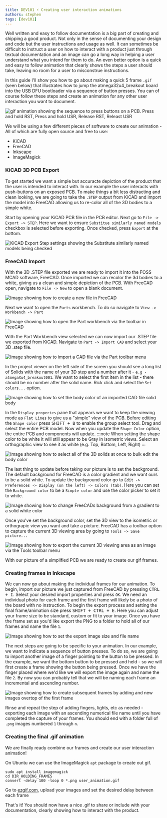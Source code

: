 ```yaml
---
title: DEV101 ⚡ Creating user interaction animations
authors: stephen
tags: [dev101]
---
```

Well written and easy to follow documentation is a big part of creating and shipping a good product. Not only in the sense of documenting your design and code but the user instructions and
usage as well. It can sometimes be difficult to instruct a user on how to interact with a product just through textual documentation and an image can go a long way in helping a user understand
what you intend for them to do. An even better option is a quick and easy to follow animation that clearly shows the steps a user should take, leaving no room for a user to misconstrue instructions.

In this guide I'll show you how to go about making a quick 5 frame ```.gif``` (seen below) that illustrates how to jump the atmega32u4_breakout board into the USB DFU bootloader via a
sequence of button presses. You can of course follow these steps and create an animation for any other user interaction you want to document.

![gif animation showing the sequence to press buttons on a PCB. Press and hold RST, Press and hold USR, Release RST, Releast USR](./hwb_seq.gif)

We will be using a few different pieces of software to create our animation - All of which are fully open source and free to use:
- KiCAD
- FreeCAD
- Inkscape
- ImageMagick

### KiCAD 3D PCB Export
To get started we want a simple but accuracte depiction of the product that the user is intended to interact with. In our example the user interacts with push-buttons on an exposed PCB. To make
things a bit less distracting and clean looking, we are going to take the ```.STEP``` output from KiCAD and import the model into FreeCAD allowing us to re-color all of the 3D bodies to a
simple white.

Start by opening your KiCAD PCB file in the PCB editor. Next go to ```File -> Export -> STEP```. Here we want to ensure ```Substitue similarly named models``` checkbox is selected before exporting.
Once checked, press ```Export``` at the bottom.

![KiCAD Export Step settings showing the Substitute similarly named models being checked](./3d_export_settings.png)

### FreeCAD Import
With the 3D .STEP file exported we are ready to import it into the FOSS MCAD software, FreeCAD. Once imported we can recolor the 3d bodies to a white, giving us a clean and simple depiction of
the PCB. With FreeCAD open, navigate to ```File -> New``` to open a blank document.

![Image showing how to create a new file in FreeCAD](./freecad_new_file.png)

Next we want to open the ```Parts``` workbench. To do so navigate to ```View -> Workbench -> Part```

![Image showing how to open the Part workbench via the toolbar in FreeCAD](./freecad_view_workbench_part.png)

With the Part Workbench view selected we can now import our .STEP file we exported from KiCAD. Navigate to ```Part -> Import CAD``` and select your 3D .step file.

![Image showing how to import a CAD file via the Part toolbar menu](./freecad_part_importcad.png)

In the project viewer on the left side of the screen you should see a long list of Solids with the name of your 3D step and a number after it - ```e.g - atmegaXu4_breakout001```. We want
to select the first item in the list - there should be no number after the solid name. Rick click and select the ```Set colors...``` option.

![Image showing how to set the body color of an imported CAD file solid body](./freecad_setcolors.png)

In the ```Display properies``` pane that appears we want to keep the viewing mode as ```Flat Lines``` to give us a "simple" view of the PCB. Before editing the ```Shape color``` press <kbd>SHIFT + B</kbd> to enable the group select tool. Drag and
select the entire PCB model. Now when you update the ```Shape Color``` option, the entire PCB and components will update.
:::note
When setting the shape color to be white it will still appear to be Gray in isometric views. Select an orthographic view to see it as white (e.g. Top, Bottom, Left, Right)
:::

![Image showing how to select all of the 3D solids at once to bulk edit the body color](./freecad_selectall.png)

The last thing to update before taking our picture is to set the background. The default background for FreeCAD is a color gradient and we want ours to be a solid white. To update the background
color go to ```Edit -> Preferences -> Display (on the left) -> Colors (tab)```. Here you can set the ```Background color``` to be a ```Simple color``` and use the color picker to set it to white.

![Image showing how to change FreeCADs background from a gradient to a solid white color](./freecad_bg_color.png)

Once you've set the background color, set the 3D view to the isometric or orthograpic view you want and take a picture. FreeCAD has a toolbar option to capture the current 3D viewing area by going
to ```Tools -> Save picture...```

![Image showing how to export the current 3D viewing area as an image via the Tools toolbar menu](./freecad_savepicture.png)

With our picture of a simplified PCB we are ready to create our gif frames.

### Creating frames in Inkscape
We can now go about making the individual frames for our animation. To begin, import our picture we just captured from FreeCAD by pressing <kbd>CTRL + I</kbd>. Select your desired import
properties and press ```OK```. We need an individual photo for each frame and the first frame will likely be a photo of the board with no instruction. To begin the export process and setting
the final frame/animation size press <kbd>SHIFT + CTRL + E</kbd>. Here you can adjust your frame size to be standard, custom or fit to your image. Once you have the frame set as you'd like export
the PNG to a folder to hold all of our frames and name the file ```1```.

![Image showing how to set the export image size and file name](./inkscape_export.png)

The next steps are going to be specific to your animation. In our example, we want to indicate a sequence of button presses. To do so, we are going to import another image of a finger pointing
to the button to be pressed. In the example, we want the bottom button to be pressed and held - so we will first create a frame showing the button being pressed. Once we have the finger placed
where we'd like we will export the image again and name the file ```2```. By now you can probably tell that we will be naming each frame an incremental and ascending number.

![Image showing how to create subsequent frames by adding and new images overtop of the first frame](./inkscape_finger.png)

Rinse and repeat the step of adding fingers, lights, etc as needed - exporting each image with an ascending numerical file name until you have completed the capture of your frames. You should end
with a folder full of ```.png``` images numbered ```1``` through ```n```.

### Creating the final .gif animation
We are finally ready combine our frames and create our user interaction animation!


<Tabs groupId="operating-systems">
  <TabItem value="ubuntu" label="Ubuntu" default>

  On Ubuntu we can use the ImageMagick ```apt``` package to create out gif.
```console
sudo apt install imagemagick
cd DIR_HOLDING_FRAMES
convert -delay 100 -loop 0 *.png user_animation.gif
```

  </TabItem>
  <TabItem value="website" label="ezgif.com" default>

Go to [ezgif.com](https://ezgif.com), upload your images and set the desired delay between each frame

  </TabItem>
</Tabs>

That's it! You should now have a nice .gif to share or include with your documentation, clearly showing how to interact with the product.
